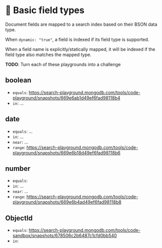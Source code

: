 # 👐 Basic field types

Document fields are mapped to a search index based on their BSON data type.

When `dynamic: "true"`, a field is indexed if its field type is supported. 

When a field name is explicitly/statically mapped, it will be indexed if the field type also matches the
mapped type.

**TODO**: Turn each of these playgrounds into a challenge

## boolean
  * `equals`: https://search-playground.mongodb.com/tools/code-playground/snapshots/669e6ab1d49ef6fad98118b4
  * `in`: ...

## date
  * `equals`: ...
  * `in`: ...
  * `near`: ...
  * `range`: https://search-playground.mongodb.com/tools/code-playground/snapshots/669e6b18d49ef6fad98118b6

## number
  * `equals`: 
  * `in`: ...
  * `near`: ...
  * `range`: https://search-playground.mongodb.com/tools/code-playground/snapshots/669e6b4ad49ef6fad98118b8

## ObjectId
  * `equals`: https://search-playground.mongodb.com/tools/code-sandbox/snapshots/678506c2b6487c1cfd0bb540
  * `in`: 
